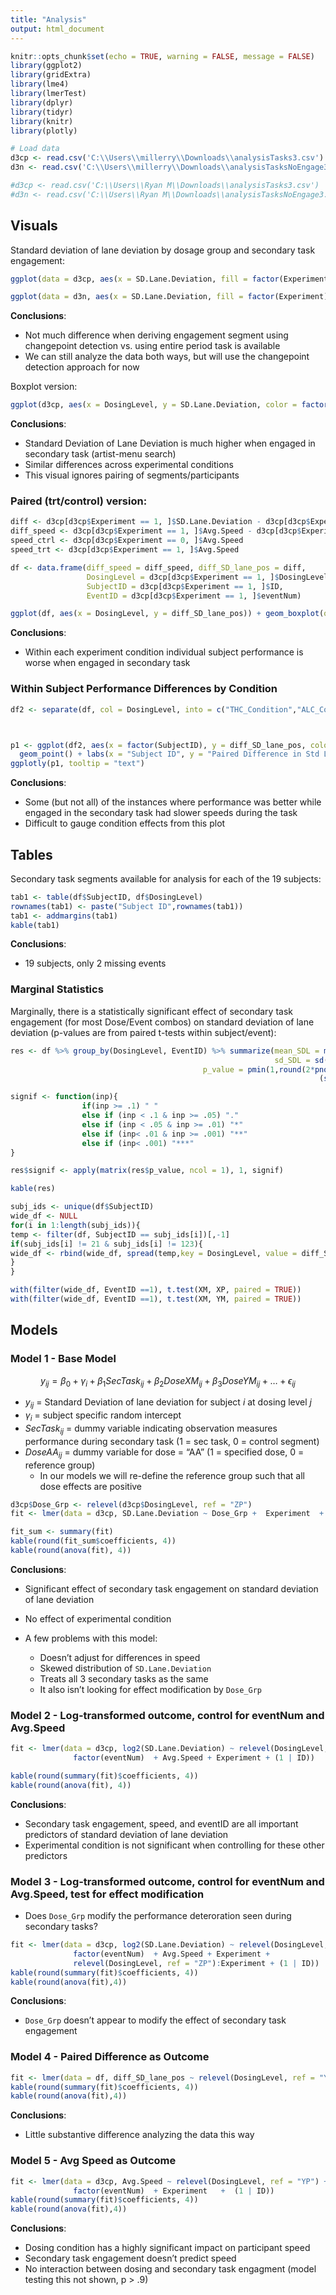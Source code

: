 ```yaml
---
title: "Analysis"
output: html_document
---
```


```r
knitr::opts_chunk$set(echo = TRUE, warning = FALSE, message = FALSE)
library(ggplot2)
library(gridExtra)
library(lme4)
library(lmerTest)
library(dplyr)
library(tidyr)
library(knitr)
library(plotly)
```

```r
# Load data
d3cp <- read.csv('C:\\Users\\millerry\\Downloads\\analysisTasks3.csv')
d3n <- read.csv('C:\\Users\\millerry\\Downloads\\analysisTasksNoEngage3.csv')

#d3cp <- read.csv('C:\\Users\\Ryan M\\Downloads\\analysisTasks3.csv')
#d3n <- read.csv('C:\\Users\\Ryan M\\Downloads\\analysisTasksNoEngage3.csv')
```

## Visuals

Standard deviation of lane deviation by dosage group and secondary task engagement:

```r
ggplot(data = d3cp, aes(x = SD.Lane.Deviation, fill = factor(Experiment))) + geom_density(alpha = .5) + facet_wrap( ~ DosingLevel) + labs(fill = "Secondary Task", title = "Engagement via Changepoint Detection")

ggplot(data = d3n, aes(x = SD.Lane.Deviation, fill = factor(Experiment))) + geom_density(alpha = .5) + facet_wrap( ~ DosingLevel) + labs(fill = "Secondary Task", title = "No Changepoint Detection")

```

**Conclusions**:

- Not much difference when deriving engagement segment using changepoint detection vs. using entire period task is available
- We can still analyze the data both ways, but will use the changepoint detection approach for now

Boxplot version:

```r
ggplot(d3cp, aes(x = DosingLevel, y = SD.Lane.Deviation, color = factor(Experiment))) + geom_boxplot() + labs(color = "Secondary Task", title = "Engagement via Changepoint Detection")

```

**Conclusions**:

- Standard Deviation of Lane Deviation is much higher when engaged in secondary task (artist-menu search)
- Similar differences across experimental conditions
- This visual ignores pairing of segments/participants

### Paired (trt/control) version:

```r

diff <- d3cp[d3cp$Experiment == 1, ]$SD.Lane.Deviation - d3cp[d3cp$Experiment == 0, ]$SD.Lane.Deviation
diff_speed <- d3cp[d3cp$Experiment == 1, ]$Avg.Speed - d3cp[d3cp$Experiment == 0, ]$Avg.Speed
speed_ctrl <- d3cp[d3cp$Experiment == 0, ]$Avg.Speed
speed_trt <- d3cp[d3cp$Experiment == 1, ]$Avg.Speed 

df <- data.frame(diff_speed = diff_speed, diff_SD_lane_pos = diff, 
                 DosingLevel = d3cp[d3cp$Experiment == 1, ]$DosingLevel,
                 SubjectID = d3cp[d3cp$Experiment == 1, ]$ID,
                 EventID = d3cp[d3cp$Experiment == 1, ]$eventNum)

ggplot(df, aes(x = DosingLevel, y = diff_SD_lane_pos)) + geom_boxplot(outlier.shape = NA) + geom_jitter(width = .15) + geom_abline(intercept = 0, slope = 0, lty = "dashed") + labs(y = "Paired within subject difference")
```

**Conclusions**:

- Within each experiment condition individual subject performance is worse when engaged in secondary task

### Within Subject Performance Differences by Condition

```r
df2 <- separate(df, col = DosingLevel, into = c("THC_Condition","ALC_Condition"), sep = -1)



p1 <- ggplot(df2, aes(x = factor(SubjectID), y = diff_SD_lane_pos, color = THC_Condition, pch = ALC_Condition, text = paste("CTRL speed:", round(speed_ctrl,2), "<br> TASK speed:", round(speed_trt),2, "<br> Speed change:", round(diff_speed,2)))) + 
  geom_point() + labs(x = "Subject ID", y = "Paired Difference in Std Lane Dev")
ggplotly(p1, tooltip = "text")
```

**Conclusions**:

- Some (but not all) of the instances where performance was better while engaged in the secondary task had slower speeds during the task
- Difficult to gauge condition effects from this plot

## Tables

Secondary task segments available for analysis for each of the 19 subjects:

```r
tab1 <- table(df$SubjectID, df$DosingLevel)
rownames(tab1) <- paste("Subject ID",rownames(tab1))
tab1 <- addmargins(tab1)
kable(tab1)
```

**Conclusions**:

- 19 subjects, only 2 missing events

### Marginal Statistics

Marginally, there is a statistically significant effect of secondary task engagement (for most Dose/Event combos) on standard deviation of lane deviation (p-values are from paired t-tests within subject/event):

```r
res <- df %>% group_by(DosingLevel, EventID) %>% summarize(mean_SDL = mean(diff_SD_lane_pos),
                                                           sd_SDL = sd(diff_SD_lane_pos), n = n(),
                                           p_value = pmin(1,round(2*pnorm(-abs(mean(diff_SD_lane_pos))/
                                                                     (sd(diff_SD_lane_pos)/sqrt(n()))), 5)))

signif <- function(inp){
                if(inp >= .1) " "
                else if (inp < .1 & inp >= .05) "."
                else if (inp < .05 & inp >= .01) "*"
                else if (inp< .01 & inp >= .001) "**"
                else if (inp< .001) "***"
}

res$signif <- apply(matrix(res$p_value, ncol = 1), 1, signif)

kable(res)
```

```r
subj_ids <- unique(df$SubjectID)
wide_df <- NULL
for(i in 1:length(subj_ids)){
temp <- filter(df, SubjectID == subj_ids[i])[,-1]
if(subj_ids[i] != 21 & subj_ids[i] != 123){
wide_df <- rbind(wide_df, spread(temp,key = DosingLevel, value = diff_SD_lane_pos))
}
}

with(filter(wide_df, EventID ==1), t.test(XM, XP, paired = TRUE))
with(filter(wide_df, EventID ==1), t.test(XM, YM, paired = TRUE))

```

## Models

### Model 1 - Base Model

$$y_{ij} = \beta_0 + \gamma_i + \beta_1 SecTask_{ij} + \beta_2 DoseXM_{ij} + \beta_3 DoseYM_{ij} + \ldots + \epsilon_{ij}$$

- $y_{ij}$ = Standard Deviation of lane deviation for subject $i$ at dosing level $j$
- $\gamma_i$ = subject specific random intercept
- $SecTask_{ij}$ = dummy variable indicating observation measures performance during secondary task (1 = sec task, 0 = control segment)
- $DoseAA_{ij}$ = dummy variable for dose = "AA" (1 = specified dose, 0 = reference group)
    - In our models we will re-define the reference group such that all dose effects are positive

```r
d3cp$Dose_Grp <- relevel(d3cp$DosingLevel, ref = "ZP")
fit <- lmer(data = d3cp, SD.Lane.Deviation ~ Dose_Grp +  Experiment  + (1 | ID))

fit_sum <- summary(fit)
kable(round(fit_sum$coefficients, 4))
kable(round(anova(fit), 4))
```

**Conclusions**:

- Significant effect of secondary task engagement on standard deviation of lane deviation
- No effect of experimental condition

- A few problems with this model:
    - Doesn't adjust for differences in speed
    - Skewed distribution of `SD.Lane.Deviation`
    - Treats all 3 secondary tasks as the same
    - It also isn't looking for effect modification by `Dose_Grp`

### Model 2 - Log-transformed outcome, control for eventNum and Avg.Speed

```r
fit <- lmer(data = d3cp, log2(SD.Lane.Deviation) ~ relevel(DosingLevel, ref = "XM") + 
              factor(eventNum)  + Avg.Speed + Experiment + (1 | ID))

kable(round(summary(fit)$coefficients, 4))
kable(round(anova(fit), 4))
```

**Conclusions**:

- Secondary task engagement, speed, and eventID are all important predictors of standard deviation of lane deviation
- Experimental condition is not significant when controlling for these other predictors

### Model 3 - Log-transformed outcome, control for eventNum and Avg.Speed, test for effect modification

- Does `Dose_Grp` modify the performance deteroration seen during secondary tasks?

```r
fit <- lmer(data = d3cp, log2(SD.Lane.Deviation) ~ relevel(DosingLevel, ref = "ZP") + 
              factor(eventNum)  + Avg.Speed + Experiment + 
              relevel(DosingLevel, ref = "ZP"):Experiment + (1 | ID))
kable(round(summary(fit)$coefficients, 4))
kable(round(anova(fit),4))
```

**Conclusions**:

- `Dose_Grp` doesn't appear to modify the effect of secondary task engagement

### Model 4 - Paired Difference as Outcome

```r
fit <- lmer(data = df, diff_SD_lane_pos ~ relevel(DosingLevel, ref = "YM") + factor(EventID) + diff_speed + (1 | SubjectID))
kable(round(summary(fit)$coefficients, 4))
kable(round(anova(fit),4))
```

**Conclusions**:

- Little substantive difference analyzing the data this way

### Model 5 - Avg Speed as Outcome

```r
fit <- lmer(data = d3cp, Avg.Speed ~ relevel(DosingLevel, ref = "YP") + 
              factor(eventNum)  + Experiment   +  (1 | ID))
kable(round(summary(fit)$coefficients, 4))
kable(round(anova(fit),4))
```

**Conclusions**:

- Dosing condition has a highly significant impact on participant speed
- Secondary task engagement doesn't predict speed
- No interaction between dosing and secondary task engagment (model testing this not shown, p > .9)